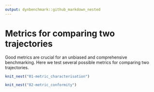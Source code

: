 ```yaml
---
output: dynbenchmark::github_markdown_nested
---
```


# Metrics for comparing two trajectories

Good metrics are crucial for an unbiased and comprehensive benchmarking. Here we test several possible metrics for comparing two trajectories.

```r
knit_nest("01-metric_characterisation")
```

```r
knit_nest("02-metric_conformity")
```
